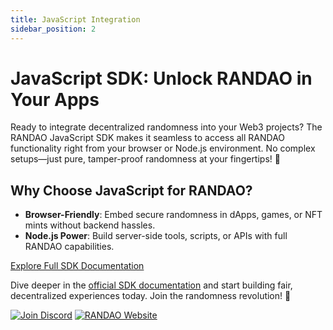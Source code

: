 ```yaml
---
title: JavaScript Integration
sidebar_position: 2
---
```



# JavaScript SDK: Unlock RANDAO in Your Apps

Ready to integrate decentralized randomness into your Web3 projects? The RANDAO JavaScript SDK makes it seamless to access all RANDAO functionality right from your browser or Node.js environment. No complex setups—just pure, tamper-proof randomness at your fingertips! 🎲

## Why Choose JavaScript for RANDAO?
- **Browser-Friendly**: Embed secure randomness in dApps, games, or NFT mints without backend hassles.
- **Node.js Power**: Build server-side tools, scripts, or APIs with full RANDAO capabilities.

<div style={{ textAlign: 'center', margin: '3rem 0' }}>
  <a 
    href={RANDAO.sdkDocs} 
    className="button button--primary button--lg"
    style={{ 
      display: 'inline-flex',
      alignItems: 'center',
      justifyContent: 'center',
      padding: '12px 24px',
      fontSize: '18px',
      fontWeight: '600',
      textDecoration: 'none',
      borderRadius: '8px',
      transition: 'all 0.2s ease',
      boxShadow: '0 4px 12px rgba(0, 0, 0, 0.15)',
      minHeight: '50px'
    }}
    target="_blank"
  >
    Explore Full SDK Documentation
  </a>
</div>

Dive deeper in the <a href={RANDAO.sdkDocs} target="_blank">official SDK documentation</a> and start building fair, decentralized experiences today. Join the randomness revolution! 🚀

<a href={RANDAO.discord} target="_blank"><img alt="Join Discord" src="https://img.shields.io/badge/Discord-Join-5865F2?style=flat&logo=discord"/></a>
<a href={RANDAO.website} target="_blank"><img alt="RANDAO Website" src="https://img.shields.io/badge/Website-Visit-00D4AA?style=flat&logo=google-chrome"/></a>